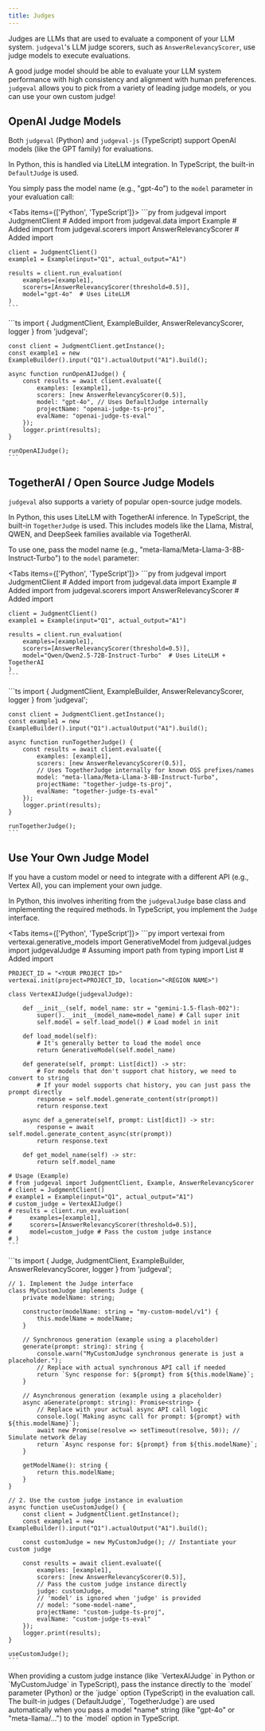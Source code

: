 ```yaml
---
title: Judges
---
```


Judges are LLMs that are used to evaluate a component of your LLM system. `judgeval`'s LLM judge scorers, such as 
`AnswerRelevancyScorer`, use judge models to execute evaluations.

A good judge model should be able to evaluate your LLM system performance with high consistency and alignment with human preferences. 
`judgeval` allows you to pick from a variety of leading judge models, or you can use your own custom judge!


## OpenAI Judge Models

Both `judgeval` (Python) and `judgeval-js` (TypeScript) support OpenAI models (like the GPT family) for evaluations.

In Python, this is handled via LiteLLM integration. In TypeScript, the built-in `DefaultJudge` is used.

You simply pass the model name (e.g., "gpt-4o") to the `model` parameter in your evaluation call:

<Tabs items={['Python', 'TypeScript']}>
  <Tab value="Python">
    ```py
    from judgeval import JudgmentClient # Added import
    from judgeval.data import Example # Added import
    from judgeval.scorers import AnswerRelevancyScorer # Added import

    client = JudgmentClient()
    example1 = Example(input="Q1", actual_output="A1")

    results = client.run_evaluation(
        examples=[example1],
        scorers=[AnswerRelevancyScorer(threshold=0.5)],
        model="gpt-4o"  # Uses LiteLLM
    )
    ```
  </Tab>
  <Tab value="TypeScript">
    ```ts
    import { JudgmentClient, ExampleBuilder, AnswerRelevancyScorer, logger } from 'judgeval';

    const client = JudgmentClient.getInstance();
    const example1 = new ExampleBuilder().input("Q1").actualOutput("A1").build();

    async function runOpenAIJudge() {
        const results = await client.evaluate({
            examples: [example1],
            scorers: [new AnswerRelevancyScorer(0.5)],
            model: "gpt-4o", // Uses DefaultJudge internally
            projectName: "openai-judge-ts-proj",
            evalName: "openai-judge-ts-eval"
        });
        logger.print(results);
    }

    runOpenAIJudge();
    ```
  </Tab>
</Tabs>

## TogetherAI / Open Source Judge Models

`judgeval` also supports a variety of popular open-source judge models.

In Python, this uses LiteLLM with TogetherAI inference. In TypeScript, the built-in `TogetherJudge` is used.
This includes models like the Llama, Mistral, QWEN, and DeepSeek families available via TogetherAI.

To use one, pass the model name (e.g., "meta-llama/Meta-Llama-3-8B-Instruct-Turbo") to the `model` parameter:

<Tabs items={['Python', 'TypeScript']}>
  <Tab value="Python">
    ```py
    from judgeval import JudgmentClient # Added import
    from judgeval.data import Example # Added import
    from judgeval.scorers import AnswerRelevancyScorer # Added import

    client = JudgmentClient()
    example1 = Example(input="Q1", actual_output="A1")

    results = client.run_evaluation(
        examples=[example1],
        scorers=[AnswerRelevancyScorer(threshold=0.5)],
        model="Qwen/Qwen2.5-72B-Instruct-Turbo"  # Uses LiteLLM + TogetherAI
    )
    ```
  </Tab>
  <Tab value="TypeScript">
    ```ts
    import { JudgmentClient, ExampleBuilder, AnswerRelevancyScorer, logger } from 'judgeval';

    const client = JudgmentClient.getInstance();
    const example1 = new ExampleBuilder().input("Q1").actualOutput("A1").build();

    async function runTogetherJudge() {
        const results = await client.evaluate({
            examples: [example1],
            scorers: [new AnswerRelevancyScorer(0.5)],
            // Uses TogetherJudge internally for known OSS prefixes/names
            model: "meta-llama/Meta-Llama-3-8B-Instruct-Turbo", 
            projectName: "together-judge-ts-proj",
            evalName: "together-judge-ts-eval"
        });
        logger.print(results);
    }

    runTogetherJudge();
    ```
  </Tab>
</Tabs>

## Use Your Own Judge Model

If you have a custom model or need to integrate with a different API (e.g., Vertex AI), you can implement your own judge.

In Python, this involves inheriting from the `judgevalJudge` base class and implementing the required methods. In TypeScript, you implement the `Judge` interface.

<Tabs items={['Python', 'TypeScript']}>
  <Tab value="Python">
    ```py
    import vertexai
    from vertexai.generative_models import GenerativeModel
    from judgeval.judges import judgevalJudge # Assuming import path
    from typing import List # Added import

    PROJECT_ID = "<YOUR PROJECT ID>"
    vertexai.init(project=PROJECT_ID, location="<REGION NAME>")

    class VertexAIJudge(judgevalJudge):

        def __init__(self, model_name: str = "gemini-1.5-flash-002"):
            super().__init__(model_name=model_name) # Call super init
            self.model = self.load_model() # Load model in init

        def load_model(self):
            # It's generally better to load the model once
            return GenerativeModel(self.model_name)

        def generate(self, prompt: List[dict]) -> str:
            # For models that don't support chat history, we need to convert to string
            # If your model supports chat history, you can just pass the prompt directly
            response = self.model.generate_content(str(prompt))
            return response.text
        
        async def a_generate(self, prompt: List[dict]) -> str:
            response = await self.model.generate_content_async(str(prompt))
            return response.text
        
        def get_model_name(self) -> str:
            return self.model_name

    # Usage (Example)
    # from judgeval import JudgmentClient, Example, AnswerRelevancyScorer
    # client = JudgmentClient()
    # example1 = Example(input="Q1", actual_output="A1")
    # custom_judge = VertexAIJudge()
    # results = client.run_evaluation(
    #     examples=[example1],
    #     scorers=[AnswerRelevancyScorer(threshold=0.5)],
    #     model=custom_judge # Pass the custom judge instance
    # )
    ```
  </Tab>
  <Tab value="TypeScript">
    ```ts
    import { Judge, JudgmentClient, ExampleBuilder, AnswerRelevancyScorer, logger } from 'judgeval';

    // 1. Implement the Judge interface
    class MyCustomJudge implements Judge {
        private modelName: string;

        constructor(modelName: string = "my-custom-model/v1") {
            this.modelName = modelName;
        }

        // Synchronous generation (example using a placeholder)
        generate(prompt: string): string {
            console.warn("MyCustomJudge synchronous generate is just a placeholder.");
            // Replace with actual synchronous API call if needed
            return `Sync response for: ${prompt} from ${this.modelName}`;
        }

        // Asynchronous generation (example using a placeholder)
        async aGenerate(prompt: string): Promise<string> {
            // Replace with your actual async API call logic
            console.log(`Making async call for prompt: ${prompt} with ${this.modelName}`);
            await new Promise(resolve => setTimeout(resolve, 50)); // Simulate network delay
            return `Async response for: ${prompt} from ${this.modelName}`;
        }

        getModelName(): string {
            return this.modelName;
        }
    }

    // 2. Use the custom judge instance in evaluation
    async function useCustomJudge() {
        const client = JudgmentClient.getInstance();
        const example1 = new ExampleBuilder().input("Q1").actualOutput("A1").build();
        
        const customJudge = new MyCustomJudge(); // Instantiate your custom judge

        const results = await client.evaluate({
            examples: [example1],
            scorers: [new AnswerRelevancyScorer(0.5)],
            // Pass the custom judge instance directly
            judge: customJudge, 
            // 'model' is ignored when 'judge' is provided
            // model: "some-model-name", 
            projectName: "custom-judge-ts-proj",
            evalName: "custom-judge-ts-eval"
        });
        logger.print(results);
    }

    useCustomJudge();
    ```
  </Tab>
</Tabs>

<Note>
When providing a custom judge instance (like `VertexAIJudge` in Python or `MyCustomJudge` in TypeScript), pass the instance directly to the `model` parameter (Python) or the `judge` option (TypeScript) in the evaluation call. The built-in judges (`DefaultJudge`, `TogetherJudge`) are used automatically when you pass a model *name* string (like "gpt-4o" or "meta-llama/...") to the `model` option in TypeScript.
</Note>

